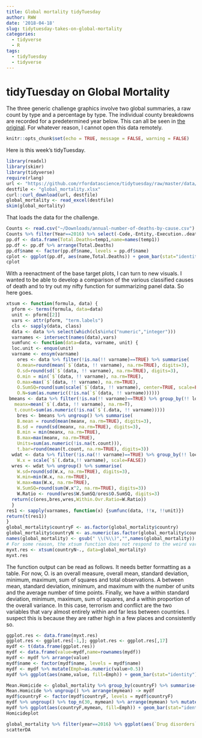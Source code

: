 ```yaml
---
title: Global mortality tidyTuesday
author: RWW
date: '2018-04-18'
slug: tidytuesday-takes-on-global-mortality
categories:
  - tidyverse
  - R
tags:
  - tidyTuesday
  - tidyverse
---
```


# tidyTuesday on Global Mortality

The three generic challenge graphics involve two global summaries, a raw count by type and a percentage by type.  The individual county breakdowns are recorded for a predetermined year below.  This can all be seen in [the original](https://ourworldindata.org/what-does-the-world-die-from).  For whatever reason, I cannot open this data remotely.

```r
knitr::opts_chunk$set(echo = TRUE, message = FALSE, warning = FALSE)
```

Here is this week's tidyTuesday.

```r
library(readxl)
library(skimr)
library(tidyverse)
require(rlang)
url <- "https://github.com/rfordatascience/tidytuesday/raw/master/data/global_mortality.xlsx"
destfile <- "global_mortality.xlsx"
curl::curl_download(url, destfile)
global_mortality <- read_excel(destfile)
skim(global_mortality)
```

That loads the data for the challenge.

```r
Counts <- read.csv("~/Downloads/annual-number-of-deaths-by-cause.csv")
Counts %>% filter(Year==2016) %>% select(-Code,-Entity,-Execution..deaths.,-Year) %>% apply(., 2, function(x) { sum(x, na.rm=TRUE)}) -> temp1
pp.df <- data.frame(Total.Deaths=temp1,name=names(temp1))
pp.df <- pp.df %>% arrange(Total.Deaths)
pp.df$name <- factor(pp.df$name, levels = pp.df$name)
cplot <- ggplot(pp.df, aes(name,Total.Deaths)) + geom_bar(stat="identity") + coord_flip() + scale_fill_gradientn(colours = terrain.colors(10)) + ggtitle("The Causes of Global Mortailty (2016)")
cplot
```

With a reenactment of the base target plots, I can turn to new visuals.  I wanted to be able to develop a comparison of the various classified causes of death and to try out my nifty function for summarizing panel data.  So here goes.

```r
xtsum <- function(formula, data) {
  pform <- terms(formula, data=data)
  unit <- pform[[2]]
  vars <- attr(pform, "term.labels")
  cls <- sapply(data, class)
  data <- data %>% select(which(cls%in%c("numeric","integer")))
  varnames <- intersect(names(data),vars)
  sumfunc <- function(data=data, varname, unit) {
  loc.unit <- enquo(unit)
  varname <- ensym(varname)
    ores <- data %>% filter(!is.na(!! varname)==TRUE) %>% summarise(
    O.mean=round(mean(`$`(data, !! varname), na.rm=TRUE), digits=3),
    O.sd=round(sd(`$`(data, !! varname), na.rm=TRUE), digits=3), 
    O.min = min(`$`(data, !! varname), na.rm=TRUE), 
    O.max=max(`$`(data, !! varname), na.rm=TRUE), 
    O.SumSQ=round(sum(scale(`$`(data, !! varname), center=TRUE, scale=FALSE)^2, na.rm=TRUE), digits=3), 
    O.N=sum(as.numeric((!is.na(`$`(data, !! varname))))))
 bmeans <- data %>% filter(!is.na(!! varname)==TRUE) %>% group_by(!! loc.unit) %>% summarise(
   meanx=mean(`$`(.data, !! varname), na.rm=T), 
   t.count=sum(as.numeric(!is.na(`$`(.data, !! varname)))))
    bres <- bmeans %>% ungroup() %>% summarise(
    B.mean = round(mean(meanx, na.rm=TRUE), digits=3),
    B.sd = round(sd(meanx, na.rm=TRUE), digits=3),
    B.min = min(meanx, na.rm=TRUE), 
    B.max=max(meanx, na.rm=TRUE), 
    Units=sum(as.numeric(!is.na(t.count))), 
    t.bar=round(mean(t.count, na.rm=TRUE), digits=3))
  wdat <- data %>% filter(!is.na(!! varname)==TRUE) %>% group_by(!! loc.unit) %>% mutate(
    W.x = scale(`$`(.data,!! varname), scale=FALSE))
  wres <- wdat %>% ungroup() %>% summarise(
    W.sd=round(sd(W.x, na.rm=TRUE), digits=3), 
    W.min=min(W.x, na.rm=TRUE), 
    W.max=max(W.x, na.rm=TRUE), 
    W.SumSQ=round(sum(W.x^2, na.rm=TRUE), digits=3))
    W.Ratio <- round(wres$W.SumSQ/ores$O.SumSQ, digits=3)
  return(c(ores,bres,wres,Within.Ovr.Ratio=W.Ratio))
  }
res1 <- sapply(varnames, function(x) {sumfunc(data, !!x, !!unit)})
return(t(res1))
}  
global_mortality$countryF <- as.factor(global_mortality$country)
global_mortality$countryN <- as.numeric(as.factor(global_mortality$country))
names(global_mortality) <- gsub(" \\(%\\)","",names(global_mortality))
# For some reason, the xtsum function does not respond to the weird variable names but will accept them devoid of (%)
myxt.res <- xtsum(countryN~., data=global_mortality)
myxt.res
```

The function output can be read as follows.  It needs better formatting as a table.  For now, O. is an overall measure, overall mean, standard deviation, minimum, maximum, sum of squares and total observations.  A between mean, standard deviation, minimum, and maximum with the number of units and the average number of time points.  Finally, we have a within standard deviation, minimum, maximum, sum of squares, and a within proportion of the overall variance.  In this case, terrorism and conflict are the two variables that vary almost entirely within and far less between countries.  I suspect this is because they are rather high in a few places and consistently so.

```r
ggplot.res <- data.frame(myxt.res)
ggplot.res <- ggplot.res[-1,]; ggplot.res <- ggplot.res[,17]
mydf <- t(data.frame(ggplot.res))
mydf <- data.frame(value=mydf,name=rownames(mydf))
mydf <- mydf %>% arrange(value)
mydf$name <- factor(mydf$name, levels = mydf$name)
mydf <- mydf %>% mutate(Emph=as.numeric(value>0.5))
mydf %>% ggplot(aes(name,value, fill=Emph)) + geom_bar(stat="identity") + coord_flip() + ylab("Within Percent of Total Variation") + xlab("Cause of Mortality") + ggtitle("Within-country variation in the Causes of Death") + guides(fill="none")
```

```r
Mean.Homicide <- global_mortality %>% group_by(countryF) %>% summarise(mymean=mean(Homicide, na.rm=TRUE))
Mean.Homicide %>% ungroup() %>% arrange(mymean) -> mydf
mydf$countryF <- factor(mydf$countryF, levels = mydf$countryF)
mydf %>% ungroup() %>% top_n(30, mymean) %>% arrange(mymean) %>% mutate(Emph=c(rep(1,10),rep(2,10),rep(3,10))) -> mydf
mydf %>% ggplot(aes(countryF,mymean, fill=Emph)) + geom_bar(stat="identity") + coord_flip() + ylab("Homicides") + ggtitle("Top 30 Countries/Places in Homicide") + xlab("") + guides(fill="none") -> Homicideplot
Homicideplot

```

```r
global_mortality %>% filter(year==2016) %>% ggplot(aes(`Drug disorders`,`Alcohol disorders`)) + geom_point() + ggtitle("Drugs and Alcohol in 2016") -> scatterDA
scatterDA
```


